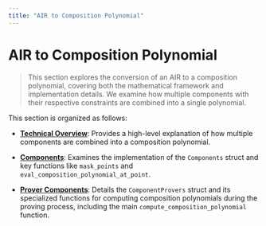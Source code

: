 ```yaml
---
title: "AIR to Composition Polynomial"
---
```


# AIR to Composition Polynomial

> This section explores the conversion of an AIR to a composition polynomial, covering both the mathematical framework and implementation details. We examine how multiple components with their respective constraints are combined into a single polynomial.

This section is organized as follows:

- **[Technical Overview](./overview)**: Provides a high-level explanation of how multiple components are combined into a composition polynomial.

- **[Components](./components)**: Examines the implementation of the `Components` struct and key functions like `mask_points` and `eval_composition_polynomial_at_point`.

- **[Prover Components](./prover_components)**: Details the `ComponentProvers` struct and its specialized functions for computing composition polynomials during the proving process, including the main `compute_composition_polynomial` function.


